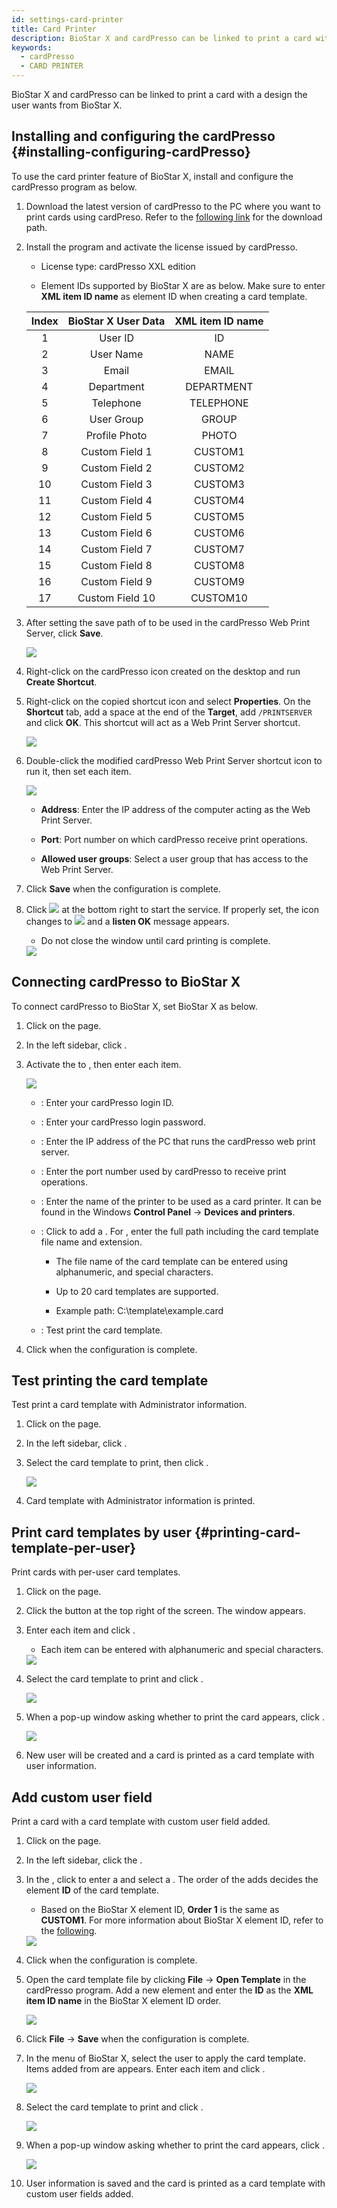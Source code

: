 ```yaml
---
id: settings-card-printer
title: Card Printer
description: BioStar X and cardPresso can be linked to print a card with a design the user wants from BioStar X.
keywords:
  - cardPresso
  - CARD PRINTER
---
```


BioStar X and cardPresso can be linked to print a card with a design the user wants from BioStar X.

## Installing and configuring the cardPresso {#installing-configuring-cardPresso}

To use the card printer feature of BioStar X, install and configure the cardPresso program as below.

1. Download the latest version of cardPresso to the PC where you want to print cards using cardPreso. Refer to the [following link](https://www.cardpresso.com/downloads-cp) for the download path.

2. Install the program and activate the license issued by cardPresso.

   * License type: cardPresso XXL edition

   * Element IDs supported by BioStar X are as below. Make sure to enter **XML item ID name** as element ID when creating a card template.

   <div className='overflow-x'>

   | Index | BioStar X User Data | XML item ID name |
   | :---: | :-----------------: | :--------------: |
   |   1   |       User ID       |        ID        |
   |   2   |      User Name      |       NAME       |
   |   3   |        Email        |       EMAIL      |
   |   4   |      Department     |    DEPARTMENT    |
   |   5   |      Telephone      |     TELEPHONE    |
   |   6   |      User Group     |       GROUP      |
   |   7   |    Profile Photo    |       PHOTO      |
   |   8   |    Custom Field 1   |      CUSTOM1     |
   |   9   |    Custom Field 2   |      CUSTOM2     |
   |   10  |    Custom Field 3   |      CUSTOM3     |
   |   11  |    Custom Field 4   |      CUSTOM4     |
   |   12  |    Custom Field 5   |      CUSTOM5     |
   |   13  |    Custom Field 6   |      CUSTOM6     |
   |   14  |    Custom Field 7   |      CUSTOM7     |
   |   15  |    Custom Field 8   |      CUSTOM8     |
   |   16  |    Custom Field 9   |      CUSTOM9     |
   |   17  |   Custom Field 10   |     CUSTOM10     |

   </div>

3. After setting the save path of <Cmd sid="common.cardPrinter.cardTemplate" product='2' /> to be used in the cardPresso Web Print Server, click **Save**.

   <Image src='/img/biostarx-settings-card-printer-installation.png' />

4. Right-click on the cardPresso icon created on the desktop and run **Create Shortcut**.

5. Right-click on the copied shortcut icon and select **Properties**. On the **Shortcut** tab, add a space at the end of the **Target**, add `/PRINTSERVER` and click **OK**. This shortcut will act as a Web Print Server shortcut.

   <Image src='/img/biostarx-settings-card-printer-installation1.png' />

6. Double-click the modified cardPresso Web Print Server shortcut icon to run it, then set each item.

   <Image src='/img/biostarx-settings-card-printer-installation2.png' />

   * **Address**: Enter the IP address of the computer acting as the Web Print Server.

   * **Port**: Port number on which cardPresso receive print operations.

   * **Allowed user groups**: Select a user group that has access to the Web Print Server.

7. Click **Save** when the configuration is complete.

8. Click <Image src='/img/common/ico-card-printer-play.png' ico alone /> at the bottom right to start the service. If properly set, the icon changes to <Image src='/img/common/ico-card-printer-stop.png' ico alone /> and a **listen OK** message appears.

   * Do not close the window until card printing is complete.

   <Image src='/img/biostarx-settings-card-printer-installation3.png' />

## Connecting cardPresso to BioStar X

To connect cardPresso to BioStar X, set BioStar X as below.

1. Click <Cmd sid='shell.header.setting' /> on the <Cmd sid='shell.header.launcher' /> page.

2. In the left sidebar, click <Cmd sid="common.cardPrinter" product='2' />.

3. Activate the <Cmd sid="common.cardPrinter.cardpressoSetting" product='2' /> to <Cmd sid="common.use" product='2' />, then enter each item.

   <Image src='/img/biostarx-settings-card-printer.png' className='none' />

   * <Cmd sid="common.cardPrinter.id" product='2' />: Enter your cardPresso login ID.

   * <Cmd sid="common.cardPrinter.password" product='2' />: Enter your cardPresso login password.

   * <Cmd sid="common.cardPrinter.ipAddress" product='2' />: Enter the IP address of the PC that runs the cardPresso web print server.

   * <Cmd sid="common.cardPrinter.ipAddressPort" product='2' />: Enter the port number used by cardPresso to receive print operations.

   * <Cmd sid="common.cardPrinter.printerName" product='2' />: Enter the name of the printer to be used as a card printer. It can be found in the Windows **Control Panel** → **Devices and printers**.

   * <Cmd sid="common.cardPrinter.cardTemplate" product='2' />: Click <Cmd sid="button.plusAdd" product='2' /> to add a <Cmd sid="common.cardPrinter.cardTemplate" product='2' />. For <Cmd sid="setting.server.card_template.configure.th.name" product='2' />, enter the full path including the card template file name and extension.

     * The file name of the card template can be entered using alphanumeric, and special characters.

     * Up to 20 card templates are supported.

     * Example path: C:\template\example.card

   * <Cmd sid="common.cardPrinter.printTestLabel" product='2' />: Test print the card template.

4. Click <Cmd sid="button.apply" product='2' /> when the configuration is complete.

## Test printing the card template

Test print a card template with Administrator information.

1. Click <Cmd sid='shell.header.setting' /> on the <Cmd sid='shell.header.launcher' /> page.

2. In the left sidebar, click <Cmd sid="common.cardPrinter" product='2' />.

3. Select the card template to print, then click <Cmd sid="common.cardPrinter.testPrint" product='2' />.

   <Image src='/img/biostarx-settings-card-printer1.png' className='none' />

4. Card template with Administrator information is printed.

## Print card templates by user {#printing-card-template-per-user}

Print cards with per-user card templates.

1. Click <Cmd sid='shell.header.user' /> on the <Cmd sid='shell.header.launcher' /> page.

2. Click the <Cmd sid='team.user.dialog.newUser' /> button at the top right of the screen. The <Cmd sid='team.user.dialog.newUser' /> window appears.

3. Enter each item and click <Cmd sid="button.printCard" product='2' />.

   * Each item can be entered with alphanumeric and special characters.

   <Image src='/img/biostarx-settings-card-printer-user.png' />

4. Select the card template to print and click <Cmd sid="common.cardPrinter.print" product='2' />.

   <Image src='/img/biostarx-settings-card-printer-user1.png' className='none' />

5. When a pop-up window asking whether to print the card appears, click <Cmd sid="common.cardPrinter.ok" product='2' />.

   <Image src='/img/biostarx-settings-card-printer-user2.png' className='none' />

6. New user will be created and a card is printed as a card template with user information.

## Add custom user field

Print a card with a card template with custom user field added.

1. Click <Cmd sid='shell.header.setting' /> on the <Cmd sid='shell.header.launcher' /> page.

2. In the left sidebar, click the <Cmd sid="common.server" product='2' />.

3. In the <Cmd sid="setting.server.custom_field.title" product='2' />, click <Cmd sid="button.plusAdd" product='2' /> to enter a <Cmd sid="setting.server.custom_field.configure.th.name" product='2' /> and select a <Cmd sid="setting.server.custom_field.configure.th.type" product='2' />. The order of the <Cmd sid="setting.server.custom_field.title" product='2' /> adds decides the element **ID** of the card template.

   * Based on the BioStar X element ID, **Order 1** is the same as **CUSTOM1**. For more information about BioStar X element ID, refer to the [following](#installing-configuring-cardPresso).

   <Image src='/img/biostarx-settings-card-printer-custom-user.png' />

4. Click <Cmd sid="button.apply" product='2' /> when the configuration is complete.

5. Open the card template file by clicking **File** → **Open Template** in the cardPresso program. Add a new element and enter the **ID** as the **XML item ID name** in the BioStar X element ID order.

   <Image src='/img/biostarx-settings-card-printer-template.png' />

6. Click **File** → **Save** when the configuration is complete.

7. In the <Cmd sid='shell.header.user' /> menu of BioStar X, select the user to apply the card template. Items added from <Cmd sid="setting.server.custom_field.title" product='2' /> are appears. Enter each item and click <Cmd sid="button.printCard" product='2' />.

   <Image src='/img/biostarx-settings-card-printer-custom-user1.png' />

8. Select the card template to print and click <Cmd sid="common.cardPrinter.print" product='2' />.

   <Image src='/img/biostarx-settings-card-printer-user1.png' className='none' />

9. When a pop-up window asking whether to print the card appears, click <Cmd sid="common.cardPrinter.ok" product='2' />.

   <Image src='/img/biostarx-settings-card-printer-user2.png' className='none' />

10. User information is saved and the card is printed as a card template with custom user fields added.
